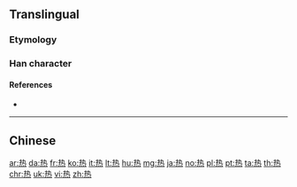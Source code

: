 {{also|熱}}
==Translingual==
{{stroke order|strokes=10}}

===Etymology===
{{Han simp|熱|f=埶|t=执}}

===Han character===
{{Han char|rn=86|rad=火|as=06|sn=10|four=|canj=QIF|ids=⿱执灬}}

====References====
* {{Han ref|kx=0671.081|dkj=|dj=|hdz=32201.090|uh=70ED}}

----

==Chinese==
{{zh-see|熱}}

[[ar:热]]
[[da:热]]
[[fr:热]]
[[ko:热]]
[[it:热]]
[[lt:热]]
[[hu:热]]
[[mg:热]]
[[ja:热]]
[[no:热]]
[[pl:热]]
[[pt:热]]
[[ta:热]]
[[th:热]]
[[chr:热]]
[[uk:热]]
[[vi:热]]
[[zh:热]]